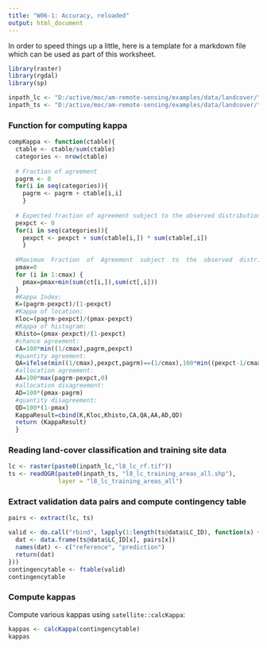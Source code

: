 ```yaml
---
title: "W06-1: Accuracy, reloaded"
output: html_document
---
```


In order to speed things up a little, here is a template for a markdown file
which can be used as part of this worksheet.

```r
library(raster)
library(rgdal)
library(sp)

inpath_lc <- "D:/active/moc/am-remote-sensing/examples/data/landcover/"
inpath_ts <- "D:/active/moc/am-remote-sensing/examples/data/landcover/"
```

### Function for computing kappa
```r
compKappa <- function(ctable){
  ctable <- ctable/sum(ctable)
  categories <- nrow(ctable)
  
  # Fraction of agreement
  pagrm <- 0
  for(i in seq(categories)){
    pagrm <- pagrm + ctable[i,i]
    }
  
  # Expected fraction of agreement subject to the observed distribution
  pexpct <- 0
  for(i in seq(categories)){
    pexpct <- pexpct + sum(ctable[i,]) * sum(ctable[,i])
    }
  
  #Maximum  Fraction  of  Agreement  subject  to  the  observed  distribution:
  pmax=0
  for (i in 1:cmax) {
    pmax=pmax+min(sum(ct[i,]),sum(ct[,i]))
  }  
  #Kappa Index:
  K=(pagrm-pexpct)/(1-pexpct)
  #Kappa of location:
  Kloc=(pagrm-pexpct)/(pmax-pexpct)
  #Kappa of histogram:
  Khisto=(pmax-pexpct)/(1-pexpct)
  #chance agreement:
  CA=100*min((1/cmax),pagrm,pexpct)
  #quantity agreement:
  QA=ifelse(min((1/cmax),pexpct,pagrm)==(1/cmax),100*min((pexpct-1/cmax),pagrm-1/cmax),0)
  #allocation agreement:
  AA=100*max(pagrm-pexpct,0)
  #allocation disagreement:
  AD=100*(pmax-pagrm)
  #quantity disagreement:
  QD=100*(1-pmax)
  KappaResult=cbind(K,Kloc,Khisto,CA,QA,AA,AD,QD)  
  return (KappaResult)  
  }
```

### Reading land-cover classification and training site data
```r
lc <- raster(paste0(inpath_lc,"l8_lc_rf.tif"))
ts <- readOGR(paste0(inpath_ts, "l8_lc_training_areas_all.shp"), 
              layer = "l8_lc_training_areas_all")
```

### Extract validation data pairs and compute contingency table
```r
pairs <- extract(lc, ts)

valid <- do.call("rbind", lapply(1:length(ts@data$LC_ID), function(x) {
  dat <- data.frame(ts@data$LC_ID[x], pairs[x])
  names(dat) <- c("reference", "prediction")
  return(dat)
}))
contingencytable <- ftable(valid)
contingencytable
```

### Compute kappas
Compute various kappas using `satellite::calcKappa`:
```r
kappas <- calcKappa(contingencytable)
kappas
```
